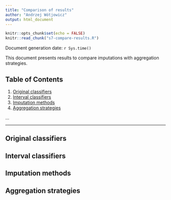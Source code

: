 ```yaml
---
title: "Comparison of results"
author: "Andrzej Wótjowicz"
output: html_document
---
```


```r
knitr::opts_chunk$set(echo = FALSE)
knitr::read_chunk("s7-compare-results.R")
```

Document generation date: `r Sys.time()`

This document presents results to compare imputations with aggregation strategies.

## Table of Contents

 1. [Original classifiers](#original-classifiers)
 2. [Interval classifiers](#interval-classifiers)
 3. [Imputation methods](#imputation-methods)
 4. [Aggregation strategies](#aggregation-strategies)
 
...

***

## Original classifiers

## Interval classifiers

## Imputation methods

## Aggregation strategies
